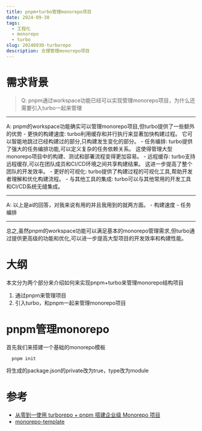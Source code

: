 ```yaml
---
title: pnpm+turbo管理monorepo项目
date: 2024-09-30
tags:  
  - 工程化
  - monorepo
  - turbo
slug: 20240930-turborepo
description: 合理管理monorepo项目
---
```


# 需求背景

> Q: pnpm通过workspace功能已经可以实现管理monorepo项目，为什么还需要引入turbo一起来管理

<hr />
A: pnpm的workspace功能确实可以管理monorepo项目,但turbo提供了一些额外的优势  
- 更快的构建速度:  
turbo利用缓存和并行执行来显著加快构建过程。
它可以智能地跳过已经构建过的部分,只构建发生变化的部分。  
- 任务编排:  
turbo提供了强大的任务编排功能,可以定义复杂的任务依赖关系。
这使得管理大型monorepo项目中的构建、测试和部署流程变得更加容易。
- 远程缓存:  
turbo支持远程缓存,可以在团队成员和CI/CD环境之间共享构建结果。
这进一步提高了整个团队的开发效率。
- 更好的可视化:  
turbo提供了构建过程的可视化工具,帮助开发者理解和优化构建流程。
- 与其他工具的集成:  
turbo可以与其他常用的开发工具和CI/CD系统无缝集成。  

<hr />
A: 以上是ai的回答，对我来说有用的并且我用到的就两方面。
- 构建速度
- 任务编排
<hr />

总之,虽然pnpm的workspace功能可以满足基本的monorepo管理需求,但turbo通过提供更高级的功能和优化,可以进一步提高大型项目的开发效率和构建性能。  

# 大纲

本文分为两个部分来介绍如何来实现pnpm+turbo来管理monorepo结构项目

<ol>
  <li>通过pnpm来管理项目</li>
  <li>引入turbo，和pnpm一起来管理monorepo项目</li>
</ol>

# pnpm管理monorepo

首先我们来搭建一个基础的monorepo模板
```
  pnpm init
```
将生成的package.json的private改为true，type改为module


# 参考
  - <a href="https://juejin.cn/post/7343156956665839651" target="_blank" rel="noopener noreferrer">从零到一使用 turborepo + pnpm 搭建企业级 Monorepo 项目</a>
  - <a href="https://github.com/pzzyf/monorepo-template" target="_blank" rel="noopener noreferrer">monorepo-template</a>


